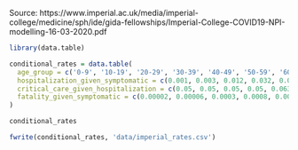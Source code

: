 
Source: https://www.imperial.ac.uk/media/imperial-college/medicine/sph/ide/gida-fellowships/Imperial-College-COVID19-NPI-modelling-16-03-2020.pdf


```r
library(data.table)

conditional_rates = data.table(
  age_group = c('0-9', '10-19', '20-29', '30-39', '40-49', '50-59', '60-69', '70-79', '80+'),
  hospitalization_given_symptomatic = c(0.001, 0.003, 0.012, 0.032, 0.049, 0.102, 0.166, 0.243, 0.273),
  critical_care_given_hospitalization = c(0.05, 0.05, 0.05, 0.05, 0.063, 0.122, 0.274, 0.432, 0.709),
  fatality_given_symptomatic = c(0.00002, 0.00006, 0.0003, 0.0008, 0.0015, 0.0060, 0.022, 0.051, 0.093)
)

conditional_rates
```


```r
fwrite(conditional_rates, 'data/imperial_rates.csv')
```



